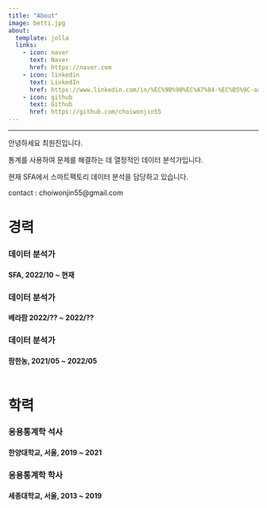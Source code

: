 ---
title: "About"
image: betti.jpg
about:
  template: jolla
  links:
    - icon: naver
      text: Naver
      href: https://naver.com
    - icon: linkedin
      text: LinkedIn
      href: https://www.linkedin.com/in/%EC%9B%90%EC%A7%84-%EC%B5%9C-aa72bb204/
    - icon: github
      text: Github
      href: https://github.com/choiwonjin55
---

------------------------------------------------------------------------

안녕하세요 최원진입니다.

통계를 사용하여 문제를 해결하는 데 열정적인 데이터 분석가입니다.

현재 SFA에서 스마트팩토리 데이터 분석을 담당하고 있습니다.

contact : choiwonjin55\@gmail.com

# 경력

### 데이터 분석가

#### SFA, 2022/10 \~ 현재

### 데이터 분석가

#### 베라팜 2022/?? \~ 2022/??

### 데이터 분석가

#### 팜한농, 2021/05 \~ 2022/05

```         
```

# 학력

### 응용통계학 석사

#### 한양대학교, 서울, 2019 \~ 2021

### 응용통계학 학사

#### 세종대학교, 서울, 2013 \~ 2019
